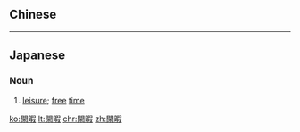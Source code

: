 {{also|闲暇}}
==Chinese==
{{zh-see|閒暇|v}}

----

==Japanese==
{{ja-kanjitab|かん|か|yomi=on}}

===Noun===
{{ja-noun|かんか}}

# [[leisure]]; [[free]] [[time]]

[[ko:閑暇]]
[[lt:閑暇]]
[[chr:閑暇]]
[[zh:閑暇]]